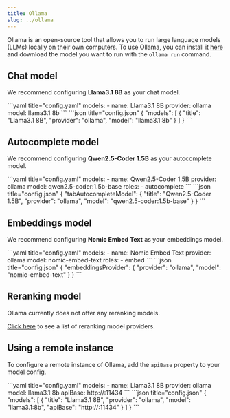 ```yaml
---
title: Ollama
slug: ../ollama
---
```



Ollama is an open-source tool that allows you to run large language models (LLMs) locally on their own computers. To use Ollama, you can install it [here](https://ollama.ai/download) and download the model you want to run with the `ollama run` command.

## Chat model

We recommend configuring **Llama3.1 8B** as your chat model.

<Tabs groupId="config-example">
    <TabItem value="yaml" label="YAML">
    ```yaml title="config.yaml"
    models:
      - name: Llama3.1 8B
        provider: ollama
        model: llama3.1:8b
    ```
    </TabItem>
    <TabItem value="json" label="JSON">
    ```json title="config.json"
    {
      "models": [
        {
          "title": "Llama3.1 8B",
          "provider": "ollama",
          "model": "llama3.1:8b"
        }
      ]
    }
    ```
    </TabItem>
</Tabs>

## Autocomplete model

We recommend configuring **Qwen2.5-Coder 1.5B** as your autocomplete model.

<Tabs groupId="config-example">
    <TabItem value="yaml" label="YAML">
    ```yaml title="config.yaml"
    models:
      - name: Qwen2.5-Coder 1.5B
        provider: ollama
        model: qwen2.5-coder:1.5b-base
        roles:
          - autocomplete
    ```
    </TabItem>
    <TabItem value="json" label="JSON">
    ```json title="config.json"
    {
      "tabAutocompleteModel": {
        "title": "Qwen2.5-Coder 1.5B",
        "provider": "ollama",
        "model": "qwen2.5-coder:1.5b-base"
      }
    }
    ```
    </TabItem>
</Tabs>

## Embeddings model

We recommend configuring **Nomic Embed Text** as your embeddings model.

<Tabs groupId="config-example">
    <TabItem value="yaml" label="YAML">
    ```yaml title="config.yaml"
    models:
      - name: Nomic Embed Text
        provider: ollama
        model: nomic-embed-text
        roles:
          - embed
    ```
    </TabItem>
    <TabItem value="json" label="JSON">
    ```json title="config.json"
    {
      "embeddingsProvider": {
        "provider": "ollama",
        "model": "nomic-embed-text"
      }
    }
    ```
    </TabItem>
</Tabs>

## Reranking model

Ollama currently does not offer any reranking models.

[Click here](../../model-roles/reranking.mdx) to see a list of reranking model providers.

## Using a remote instance

To configure a remote instance of Ollama, add the `apiBase` property to your model config.

<Tabs groupId="config-example">
    <TabItem value="yaml" label="YAML">
    ```yaml title="config.yaml"
    models:
      - name: Llama3.1 8B
        provider: ollama
        model: llama3.1:8b
        apiBase: http://<my endpoint>:11434
    ```
    </TabItem>
    <TabItem value="json" label="JSON">
    ```json title="config.json"
    {
      "models": [
        {
          "title": "Llama3.1 8B",
          "provider": "ollama",
          "model": "llama3.1:8b",
          "apiBase": "http://<my endpoint>:11434"
        }
      ]
    }
    ```
    </TabItem>
</Tabs>

